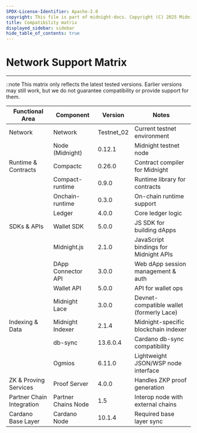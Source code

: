 ```yaml
---
SPDX-License-Identifier: Apache-2.0
copyright: This file is part of midnight-docs. Copyright (C) 2025 Midnight Foundation. Licensed under the Apache License, Version 2.0 (the "License"); You may not use this file except in compliance with the License. You may obtain a copy of the License at http://www.apache.org/licenses/LICENSE-2.0 Unless required by applicable law or agreed to in writing, software distributed under the License is distributed on an "AS IS" BASIS, WITHOUT WARRANTIES OR CONDITIONS OF ANY KIND, either express or implied. See the License for the specific language governing permissions and limitations under the License.
title: Compatibility matrix
displayed_sidebar: sidebar
hide_table_of_contents: true
---
```


# Network Support Matrix

---

::note
This matrix only reflects the latest tested versions. Earlier versions may still work, but we do not guarantee compatibility or provide support for them.

| **Functional Area**        | **Component**                       | **Version** | **Notes**                                   |
|----------------------------|-------------------------------------|-------------|---------------------------------------------|
| Network                    | Network                             | Testnet_02  | Current testnet environment                 |
|                            | Node (Midnight)                     | 0.12.1      | Midnight testnet node                       |
| Runtime & Contracts        | Compactc                            | 0.26.0      | Contract compiler for Midnight              |
|                            | Compact-runtime                     | 0.9.0       | Runtime library for contracts               |
|                            | Onchain-runtime                     | 0.3.0       | On-chain runtime support                    |
|                            | Ledger                              | 4.0.0       | Core ledger logic                           |
| SDKs & APIs                | Wallet SDK                          | 5.0.0       | JS SDK for building dApps                   |
|                            | Midnight.js                         | 2.1.0       | JavaScript bindings for Midnight APIs       |
|                            | DApp Connector API                  | 3.0.0       | Web dApp session management & auth          |
|                            | Wallet API                          | 5.0.0       | API for wallet ops                          |
|                            | Midnight Lace                       | 3.0.0       | Devnet-compatible wallet (formerly Lace)    |
| Indexing & Data            | Midnight Indexer                    | 2.1.4       | Midnight-specific blockchain indexer        |
|                            | db-sync                             | 13.6.0.4    | Cardano db-sync compatibility               |
|                            | Ogmios                              | 6.11.0      | Lightweight JSON/WSP node interface         |
| ZK & Proving Services      | Proof Server                        | 4.0.0       | Handles ZKP proof generation                |
| Partner Chain Integration  | Partner Chains Node                 | 1.5         | Interop node with external chains           |
| Cardano Base Layer         | Cardano Node                        | 10.1.4      | Required base layer sync                    |
